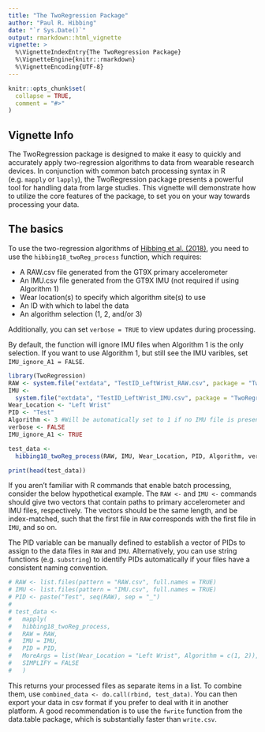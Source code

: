 ---
title: "The TwoRegression Package"
author: "Paul R. Hibbing"
date: "`r Sys.Date()`"
output: rmarkdown::html_vignette
vignette: >
  %\VignetteIndexEntry{The TwoRegression Package}
  %\VignetteEngine{knitr::rmarkdown}
  %\VignetteEncoding{UTF-8}
---

```{r setup, include = FALSE}
knitr::opts_chunk$set(
  collapse = TRUE,
  comment = "#>"
)
```


## Vignette Info

The TwoRegression package is designed to make it easy to quickly and accurately apply two-regression algorithms to data from wearable research devices. In conjunction with common batch processing syntax in R (e.g. ``mapply`` or ``lapply``), the TwoRegression package presents a powerful tool for handling data from large studies. This vignette will demonstrate how to utilize the core features of the package, to set you on your way towards processing your data.


## The basics

To use the two-regression algorithms of [Hibbing et al. (2018)](https://www.ncbi.nlm.nih.gov/pubmed/29271847), you need to use the ``hibbing18_twoReg_process`` function, which requires:

* A RAW.csv file generated from the GT9X primary accelerometer
* An IMU.csv file generated from the GT9X IMU (not required if using Algorithm 1)
* Wear location(s) to specify which algorithm site(s) to use
* An ID with which to label the data
* An algorithm selection (1, 2, and/or 3)

Additionally, you can set ``verbose = TRUE`` to view updates during processing.

By default, the function will ignore IMU files when Algorithm 1 is the only selection. If you want to use Algorithm 1, but still see the IMU varibles, set ``IMU_ignore_A1 = FALSE``.

```{r}
library(TwoRegression)
RAW <- system.file("extdata", "TestID_LeftWrist_RAW.csv", package = "TwoRegression")
IMU <- 
  system.file("extdata", "TestID_LeftWrist_IMU.csv", package = "TwoRegression") #Set this to NULL if no IMU file exists
Wear_Location <- "Left Wrist"
PID <- "Test"
Algorithm <- 3 #Will be automatically set to 1 if no IMU file is present
verbose <- FALSE
IMU_ignore_A1 <- TRUE

test_data <-
  hibbing18_twoReg_process(RAW, IMU, Wear_Location, PID, Algorithm, verbose, IMU_ignore_A1)

print(head(test_data))
```

If you aren't familiar with R commands that enable batch processing, consider the below hypothetical example. The ``RAW <-`` and ``IMU <-`` commands should give two vectors that contain paths to primary accelerometer and IMU files, respectively. The vectors should be the same length, and be index-matched, such that the first file in ``RAW`` corresponds with the first file in ``IMU``, and so on.

The PID variable can be manually defined to establish a vector of PIDs to assign to the data files in ``RAW`` and ``IMU``. Alternatively, you can use string functions (e.g. ``substring``) to identify PIDs automatically if your files have a consistent naming convention.

```{r}
# RAW <- list.files(pattern = "RAW.csv", full.names = TRUE)
# IMU <- list.files(pattern = "IMU.csv", full.names = TRUE)
# PID <- paste("Test", seq(RAW), sep = "_")
# 
# test_data <-
#   mapply(
#   hibbing18_twoReg_process,
#   RAW = RAW,
#   IMU = IMU,
#   PID = PID,
#   MoreArgs = list(Wear_Location = "Left Wrist", Algorithm = c(1, 2)),
#   SIMPLIFY = FALSE
#   )
```

This returns your processed files as separate items in a list. To combine them, use ``combined_data <- do.call(rbind, test_data)``. You can then export your data in csv format if you prefer to deal with it in another platform. A good recommendation is to use the ``fwrite`` function from the data.table package, which is substantially faster than ``write.csv``.
